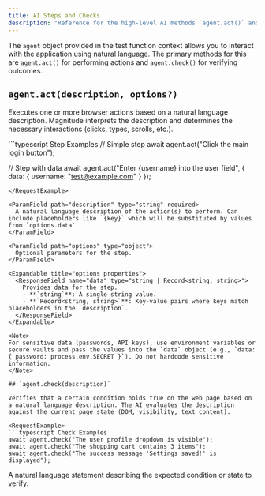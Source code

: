 ```yaml
---
title: AI Steps and Checks
description: "Reference for the high-level AI methods `agent.act()` and `agent.check()` used within Magnitude tests."
---
```


The `agent` object provided in the test function context allows you to interact with the application using natural language. The primary methods for this are `agent.act()` for performing actions and `agent.check()` for verifying outcomes.

## `agent.act(description, options?)`

Executes one or more browser actions based on a natural language description. Magnitude interprets the description and determines the necessary interactions (clicks, types, scrolls, etc.).

<RequestExample>
```typescript Step Examples
// Simple step
await agent.act("Click the main login button");

// Step with data
await agent.act("Enter {username} into the user field", {
  data: { username: "test@example.com" }
});
```
</RequestExample>

<ParamField path="description" type="string" required>
  A natural language description of the action(s) to perform. Can include placeholders like `{key}` which will be substituted by values from `options.data`.
</ParamField>

<ParamField path="options" type="object">
  Optional parameters for the step.
</ParamField>

<Expandable title="options properties">
  <ResponseField name="data" type="string | Record<string, string>">
    Provides data for the step.
    - **`string`**: A single string value.
    - **`Record<string, string>`**: Key-value pairs where keys match placeholders in the `description`.
  </ResponseField>
</Expandable>

<Note>
For sensitive data (passwords, API keys), use environment variables or secure vaults and pass the values into the `data` object (e.g., `data: { password: process.env.SECRET }`). Do not hardcode sensitive information.
</Note>

## `agent.check(description)`

Verifies that a certain condition holds true on the web page based on a natural language description. The AI evaluates the description against the current page state (DOM, visibility, text content).

<RequestExample>
```typescript Check Examples
await agent.check("The user profile dropdown is visible");
await agent.check("The shopping cart contains 3 items");
await agent.check("The success message 'Settings saved!' is displayed");
```
</RequestExample>

<ParamField path="description" type="string" required>
  A natural language statement describing the expected condition or state to verify.
</ParamField>
